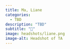 ```yaml
---
title: Ma, Liane
categories: 
  - TBD
description: "TBD"
subtitle: "🔗"
image: headshots/liane.png
image-alt: Headshot of TA
---
```

